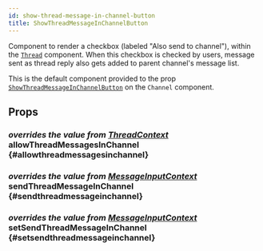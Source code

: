 ```yaml
---
id: show-thread-message-in-channel-button
title: ShowThreadMessageInChannelButton
---
```



Component to render a checkbox (labeled "Also send to channel"), within the [`Thread`](./thread.mdx) component.
When this checkbox is checked by users, message sent as thread reply also gets added to parent channel's message list.

This is the default component provided to the prop [`ShowThreadMessageInChannelButton`](../core-components/channel.mdx#showthreadmessageinchannelbutton) on the `Channel` component.

## Props

### <div class="label description">_overrides the value from [ThreadContext](../contexts/thread_context.mdx#allowthreadmessagesinchannel)_</div> allowThreadMessagesInChannel \{#allowthreadmessagesinchannel}

<AllowThreadMessagesInChannel />

### <div class="label description">_overrides the value from [MessageInputContext](../contexts/message_input_context.mdx#sendthreadmessageinchannel)_</div> sendThreadMessageInChannel \{#sendthreadmessageinchannel}

<SendThreadMessageInChannel />

### <div class="label description">_overrides the value from [MessageInputContext](../contexts/message_input_context.mdx#setsendthreadmessageinchannel)_</div> setSendThreadMessageInChannel \{#setsendthreadmessageinchannel}

<SetSendThreadMessageInChannel />
